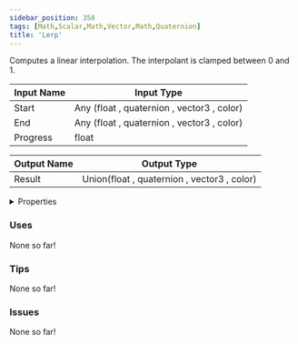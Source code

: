 ```yaml
---
sidebar_position: 358
tags: [Math,Scalar,Math,Vector,Math,Quaternion]
title: 'Lerp'
---
```


Computes a linear interpolation. The interpolant is clamped between 0 and 1.




<EsbSvg />

| Input Name | Input Type |
|-----------|-----------|
| Start | Any (float , quaternion , vector3 , color) |
| End | Any (float , quaternion , vector3 , color) |
| Progress | float |

| Output Name | Output Type |
|-----------|-----------|
| Result | Union(float , quaternion , vector3 , color) |


<details>
  <summary>Properties</summary>
  <div>
    <div>
    <table>
      <thead>
        <tr>
          <th>Is beta required?</th>
          <th>❌</th>
        </tr>
        <tr>
          <th>Is this chip a trolling risk?</th>
          <th>❌</th>
        </tr>
        <tr>
          <th>Is this chip a role assignment risk?</th>
          <th>❌</th>
        </tr>
        <tr>
          <th>Chip UUID</th>
          <th>91b0ffa8-4eb1-4a30-aaf3-7a049071cb42</th>
        </tr>
      </thead>
    </table>
    </div>
  </div>
</details>

### Uses

None so far!

### Tips

None so far!

### Issues

None so far!